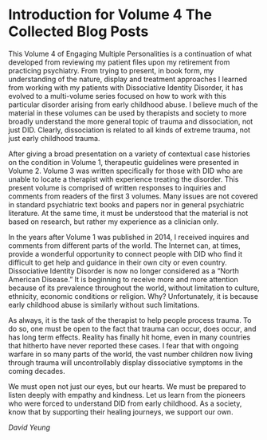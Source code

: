 # Introduction for Volume 4 The Collected Blog Posts {-}

This Volume 4 of Engaging Multiple Personalities is a continuation of what developed from reviewing my patient files upon my retirement from practicing psychiatry. From trying to present, in book form, my understanding of the nature, display and treatment approaches I learned from working with my patients with Dissociative Identity Disorder, it has evolved to a multi-volume series focused on how to work with this particular disorder arising from early childhood abuse. I believe much of the material in these volumes can be used by therapists and society to more broadly understand the more general topic of trauma and dissociation, not just DID. Clearly, dissociation is related to all kinds of extreme trauma, not just early childhood trauma.

After giving a broad presentation on a variety of contextual case histories on the condition in Volume 1, therapeutic guidelines were presented in Volume 2. Volume 3 was written specifically for those with DID who are unable to locate a therapist with experience treating the disorder. This present volume is comprised of written responses to inquiries and comments from readers of the first 3 volumes. Many issues are not covered in standard psychiatric text books and papers nor in general psychiatric literature. At the same time, it must be understood that the material is not based on research, but rather my experience as a clinician only.

In the years after Volume 1 was published in 2014, I received inquires and comments from different parts of the world. The Internet can, at times, provide a wonderful opportunity to connect people with DID who find it difficult to get help and guidance in their own city or even country. Dissociative Identity Disorder is now no longer considered as a “North American Disease.” It is beginning to receive more and more attention because of its prevalence throughout the world, without limitation to culture, ethnicity, economic conditions or religion. Why? Unfortunately, it is because early childhood abuse is similarly without such limitations.

As always, it is the task of the therapist to help people process trauma. To do so, one must be open to the fact that trauma can occur, does occur, and has long term effects. Reality has finally hit home, even in many countries that hitherto have never reported these cases. I fear that with ongoing warfare in so many parts of the world, the vast number children now living through trauma will uncontrollably display dissociative symptoms in the coming decades.

We must open not just our eyes, but our hearts. We must be prepared to listen deeply with empathy and kindness. Let us learn from the pioneers who were forced to understand DID from early childhood. As a society, know that by supporting their healing journeys, we support our own. 

*David Yeung*
